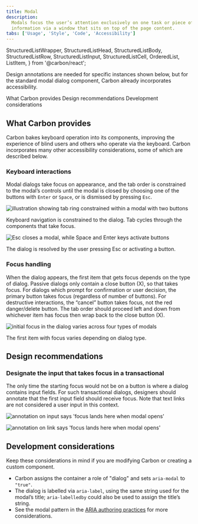 ```yaml
---
title: Modal
description:
  Modals focus the user’s attention exclusively on one task or piece of
  information via a window that sits on top of the page content.
tabs: ['Usage', 'Style', 'Code', 'Accessibility']
---
```


  StructuredListWrapper,
  StructuredListHead,
  StructuredListBody,
  StructuredListRow,
  StructuredListInput,
  StructuredListCell,
  OrderedList,
  ListItem,
} from '@carbon/react';

<PageDescription>

Design annotations are needed for specific instances shown below, but for the
standard modal dialog component, Carbon already incorporates accessibility.

</PageDescription>

<AnchorLinks>
  <AnchorLink>What Carbon provides</AnchorLink>
  <AnchorLink>Design recommendations</AnchorLink>
  <AnchorLink>Development considerations</AnchorLink>
</AnchorLinks>

## What Carbon provides

Carbon bakes keyboard operation into its components, improving the experience of
blind users and others who operate via the keyboard. Carbon incorporates many
other accessibility considerations, some of which are described below.

### Keyboard interactions

Modal dialogs take focus on appearance, and the tab order is constrained to the
modal’s controls until the modal is closed by choosing one of the buttons with
`Enter` or `Space`, or is dismissed by pressing `Esc`.

<Row>
<Column colLg={8}>

![illustration showing tab ring constrained within a modal with two buttons](images/modal-accessibility-1.png)

<Caption>
  Keyboard navigation is constrained to the dialog. Tab cycles through the
  components that take focus.
</Caption>

</Column>
</Row>

<Row>
<Column colLg={8}>

![Esc closes a modal, while Space and Enter keys activate buttons](images/modal-accessibility-2.png)

<Caption>
  The dialog is resolved by the user pressing Esc or activating a button.
</Caption>

</Column>
</Row>

### Focus handling

When the dialog appears, the first item that gets focus depends on the type of
dialog. Passive dialogs only contain a close button (X), so that takes focus.
For dialogs which prompt for confirmation or user decision, the primary button
takes focus (regardless of number of buttons). For destructive interactions, the
“cancel” button takes focus, not the red danger/delete button. The tab order
should proceed left and down from whichever item has focus then wrap back to the
close button (X).

<Row>
<Column colLg={8}>

![initial focus in the dialog varies across four types of modals](images/modal-accessibility-3.png)

<Caption>The first item with focus varies depending on dialog type.</Caption>

</Column>
</Row>

## Design recommendations

### Designate the input that takes focus in a transactional

The only time the starting focus would not be on a button is where a dialog
contains input fields. For such transactional dialogs, designers should annotate
that the first input field should receive focus. Note that text links are not
considered a user input in this context.

<DoDontRow>
  <DoDont type="do" caption="Annotate the starting input that should take focus on a transactional dialog.">

![annotation on input says 'focus lands here when modal opens'](images/modal-accessibility-4-do.png)

  </DoDont>

  <DoDont type="dont" caption="Do not give a link focus when a modal opens.">

![annotation on link says 'focus lands here when modal opens'](images/modal-accessibility-4-dont.png)

  </DoDont>
</DoDontRow>

## Development considerations

Keep these considerations in mind if you are modifying Carbon or creating a
custom component.

- Carbon assigns the container a role of "dialog" and sets `aria-modal` to
  `"true"`.
- The dialog is labelled via `aria-label`, using the same string used for the
  modal’s title; `aria-labelledby` could also be used to assign the title’s
  string.
- See the modal pattern in the
  [ARIA authoring practices](https://w3c.github.io/aria-practices/#dialog_modal)
  for more considerations.
